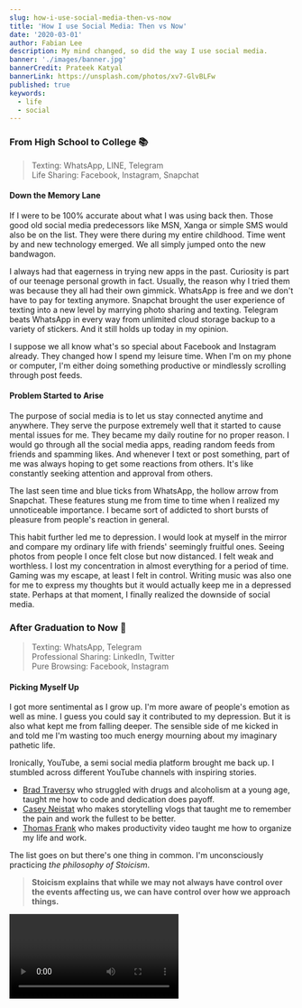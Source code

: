 ```yaml
---
slug: how-i-use-social-media-then-vs-now
title: 'How I use Social Media: Then vs Now'
date: '2020-03-01'
author: Fabian Lee
description: My mind changed, so did the way I use social media.
banner: './images/banner.jpg'
bannerCredit: Prateek Katyal
bannerLink: https://unsplash.com/photos/xv7-GlvBLFw
published: true
keywords:
  - life
  - social
---
```


### From High School to College 📚

> Texting: WhatsApp, LINE, Telegram <br />
> Life Sharing: Facebook, Instagram, Snapchat

#### Down the Memory Lane
If I were to be 100% accurate about what I was using back then. Those good old social media predecessors like MSN, Xanga or simple SMS would also be on the list. They were there during my entire childhood. Time went by and new technology emerged. We all simply jumped onto the new bandwagon.

I always had that eagerness in trying new apps in the past. Curiosity is part of our teenage personal growth in fact. Usually, the reason why I tried them was because they all had their own gimmick. WhatsApp is free and we don't have to pay for texting anymore. Snapchat brought the user experience of texting into a new level by marrying photo sharing and texting. Telegram beats WhatsApp in every way from unlimited cloud storage backup to a variety of stickers. And it still holds up today in my opinion.

I suppose we all know what's so special about Facebook and Instagram already. They changed how I spend my leisure time. When I'm on my phone or computer, I'm either doing something productive or mindlessly scrolling through post feeds.

#### Problem Started to Arise
The purpose of social media is to let us stay connected anytime and anywhere. They serve the purpose extremely well that it started to cause mental issues for me. They became my daily routine for no proper reason. I would go through all the social media apps, reading random feeds from friends and spamming likes. And whenever I text or post something, part of me was always hoping to get some reactions from others. It's like constantly seeking attention and approval from others.

The last seen time and blue ticks from WhatsApp, the hollow arrow from Snapchat. These features stung me from time to time when I realized my unnoticeable importance. I became sort of addicted to short bursts of pleasure from people's reaction in general.

This habit further led me to depression. I would look at myself in the mirror and compare my ordinary life with friends' seemingly fruitful ones. Seeing photos from people I once felt close but now distanced. I felt weak and worthless. I lost my concentration in almost everything for a period of time. Gaming was my escape, at least I felt in control. Writing music was also one for me to express my thoughts but it would actually keep me in a depressed state. Perhaps at that moment, I finally realized the downside of social media.

### After Graduation to Now 📜

> Texting: WhatsApp, Telegram <br />
> Professional Sharing: LinkedIn, Twitter <br />
> Pure Browsing: Facebook, Instagram

#### Picking Myself Up
I got more sentimental as I grow up. I'm more aware of people's emotion as well as mine. I guess you could say it contributed to my depression. But it is also what kept me from falling deeper. The sensible side of me kicked in and told me I'm wasting too much energy mourning about my imaginary pathetic life.

Ironically, YouTube, a semi social media platform brought me back up. I stumbled across different YouTube channels with inspiring stories.

- [Brad Traversy](https://www.youtube.com/channel/UC29ju8bIPH5as8OGnQzwJyA) who struggled with drugs and alcoholism at a young age, taught me how to code and dedication does payoff. 
- [Casey Neistat](https://www.youtube.com/channel/UCtinbF-Q-fVthA0qrFQTgXQ) who makes storytelling vlogs that taught me to remember the pain and work the fullest to be better.  
- [Thomas Frank](https://www.youtube.com/channel/UCG-KntY7aVnIGXYEBQvmBAQ) who makes productivity video taught me how to organize my life and work.

The list goes on but there's one thing in common. I'm unconsciously practicing _the philosophy of Stoicism_.

> **Stoicism explains that while we may not always have control over the events affecting us, we can have control over how we approach things.**

<Video videoSrcURL="https://www.youtube.com/embed/R9OCA6UFE-0" />


### A Shift of Perception 💭

> Once I valued others opinions more than mine. <br />
> Comparing as if I have nothing precious in life. <br />
> Having the perception of injury while it's merely a thought in mind.

Don't get me wrong that I'm discarding all my emotions. Consciousness and emotions are what make us human after all. I focused on adjusting my perception on what contributes to my own happiness and fulfillment. This is where I started removing some unnecessary social media apps and picking up new ones that brings value to my life.

LinkedIn and Twitter are the two platforms that I started using more lately. I follow companies, leaders or influencers in topics that I'm interested in. They provide insightful content like sharing views on tech trends, world politics and news. They structure vast information to help me stay connected to important issues happening around the world. If I were to use social media everyday, it's better to read about life-changing content than photos of friends sitting on a balcony in Santorini captioning "Life is good".

I do still text and go on Facebook and Instagram but less frequent. I don't have the urge to constantly share my day on these platforms anymore. And I don't cling on people's virtual life nor showing off mine. I learnt to enjoy my time doing what feels best for me and appreciate the little steps I take. I could be learning something new from books and videos. I could be gaming and having a great time with friends. I could be sharing my deep thoughts here. Even if no one realizes my work, I'm still thankful for being a better self day by day.

#### Side Effects?
I did lose connection with people that I used to know. It is unfortunate but I don't blame people for finding me hard to interact with. Some are who I chose to part ways with. From a different perspective, I get to know who are the people that fate bind us together. I'm grateful for friends who still accept me for who I am.

> **Very little is needed to make a happy life; it is all within yourself, in your way of thinking.** - Marcus Aurelius

I'll end my thoughts with this one last quote 😄

